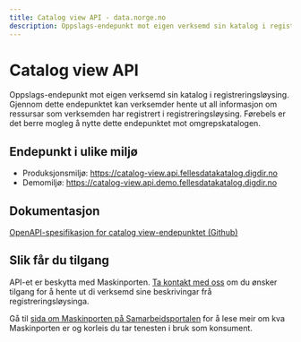 ```yaml
---
title: Catalog view API - data.norge.no
description: Oppslags-endepunkt mot eigen verksemd sin katalog i registreringsløysing
---
```


# Catalog view API

<Ingress data-size='xs'>
    Oppslags-endepunkt mot eigen verksemd sin katalog i registreringsløysing. Gjennom dette endepunktet kan verksemder
    hente ut all informasjon om ressursar som verksemden har registrert i registreringsløysing. Førebels er det berre
    mogleg å nytte dette endepunktet mot omgrepskatalogen.
</Ingress>

## Endepunkt i ulike miljø

- Produksjonsmiljø: https://catalog-view.api.fellesdatakatalog.digdir.no
- Demomiljø: https://catalog-view.api.demo.fellesdatakatalog.digdir.no

## Dokumentasjon

[OpenAPI-spesifikasjon for catalog view-endepunktet (Github)](https://github.com/Informasjonsforvaltning/catalog-view-api/blob/main/openapi.yaml)

## Slik får du tilgang

API-et er beskytta med Maskinporten. [Ta kontakt med oss](/contact) om du ønsker tilgang for å hente ut di verksemd sine beskrivingar frå registreringsløysinga.

Gå til [sida om Maskinporten på Samarbeidsportalen](https://samarbeid.digdir.no/maskinporten/maskinporten/25) for å lese meir om kva Maskinporten er og korleis du tar tenesten i bruk som konsument.
